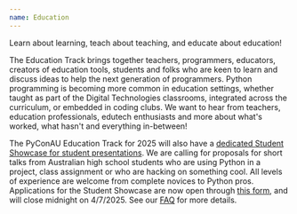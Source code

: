 ```yaml
---
name: Education
---
```


Learn about learning, teach about teaching, and educate about education!

The Education Track brings together teachers, programmers, educators, creators of education tools, students and folks who are keen to learn and discuss ideas to help the next generation of programmers. Python programming is becoming more common in education settings, whether taught as part of the Digital Technologies classrooms, integrated across the curriculum, or embedded in coding clubs. We want to hear from teachers, education professionals, edutech enthusiasts and more about what's worked, what hasn't and everything in-between!

The PyConAU Education Track for 2025 will also have a [dedicated Student Showcase for student presentations](https://forms.gle/1ypd6Zkj9m3Agfqk7). We are calling for proposals for short talks from Australian high school students who are using Python in a project, class assignment or who are hacking on something cool. All levels of experience are welcome from complete novices to Python pros. Applications for the Student Showcase are now open through [this form](https://forms.gle/1ypd6Zkj9m3Agfqk7), and will close midnight on 4/7/2025. See our [FAQ](https://docs.google.com/document/d/16e0FIO4CfByfaZTdfygvzTJHSYfieej54AIf2hCi4BE/edit?usp=sharing) for more details.